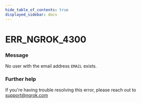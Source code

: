 ```yaml
---
hide_table_of_contents: true
displayed_sidebar: docs
---
```



# ERR_NGROK_4300

### Message

No user with the email address `EMAIL` exists.

<ErrorDetails error="err_ngrok_4300" />

### Further help

If you're having trouble resolving this error, please reach out to [support@ngrok.com](mailto:support@ngrok.com?subject=Help%20with%20ERR_NGROK_4300)
